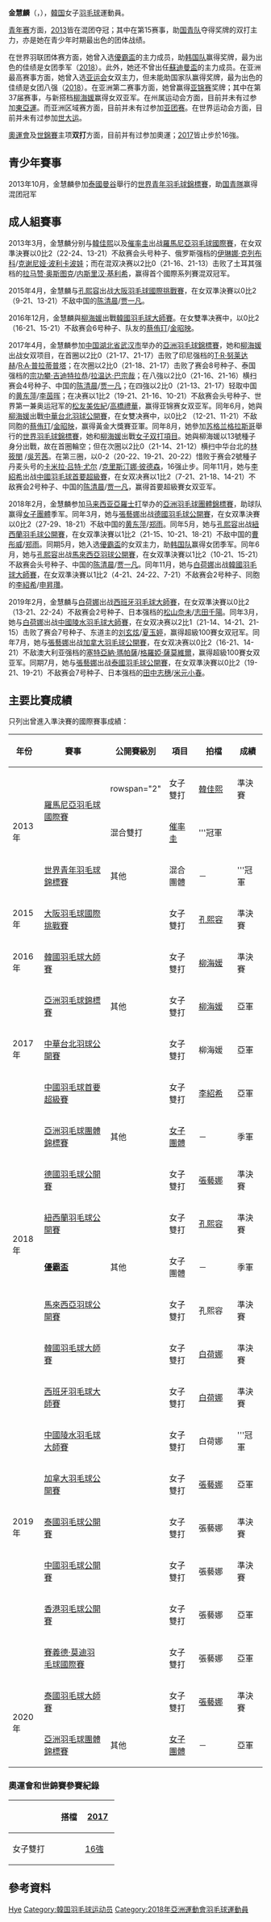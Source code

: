 {{noteTA|G1=Badminton}}
{{Infobox 羽球選手
| playername              = 金慧麟<br/>{{lang|ko|김혜린}}<br/><small>({{lang|en|Kim Hye Rin}})</small>
| image                   = 
| size                    = 
| caption                 = 
| birth_name              = 
| date_of_birth           = {{birth_date_and_age|1995|5|19}}
| place_of_birth          = 
| height                  = 
| weight                  = 
| event                   = 女子雙打、混合雙打
| country                 = {{KOR}}
| years_started           = 
| handedness              = 
| coach                   = 
| highest_ranking         = 第9位（女雙-[[張藝娜|張藝娜]]）
| date_of_highest_ranking = 2020年3月10日 <ref name="ranking">[http://bwfcontent.tournamentsoftware.com/profile/history.aspx?id=AFA87D46-D2C7-4DDF-B722-DCD6A903EA3C BWF World Ranking - Ranking of Hye Rin KIM (57824)]{{en}}</ref>
| current_ranking         = 第9位（女雙-[[張藝娜|張藝娜]]）<br/>第103位（女雙-[[白荷娜|白荷娜]]）<br/>第148位（混雙-[[金元昊|金元昊]]）<br/>第739位（混雙-[[金載煥|金載煥]]）
| date_of_current_ranking = 2021年8月17日 <ref>[http://bwfcontent.tournamentsoftware.com/ranking/category.aspx?id=27064&category=475&C475FOC=&p=2&ps=25 BWF World Ranking - BWF世界排名榜 (8/17/2021) - Women's doubles]{{en}}</ref><ref>[http://bwfcontent.tournamentsoftware.com/ranking/category.aspx?id=27064&category=476&C476FOC=&p=14&ps=25 BWF World Ranking - BWF世界排名榜 (8/17/2021) - Mixed doubles]{{en}}</ref>
| played                  = 7勝–5負（女單）<br/>82勝–47負（女雙）<br/>26勝–27負（混雙）
| titles                  = 
| bwf_profile             = AFA87D46-D2C7-4DDF-B722-DCD6A903EA3C
| bwf_id                  = 57824
| updated                 = 2018年5月3日
}}
{{MedalTableTop|width=286px}}
{{MedalSport | 女子[[羽毛球|羽毛球]]}}
{{MedalCountry | {{KOR}}}}
{{MedalCompetition | [[尤伯杯|尤伯杯]]}}
{{MedalBronze| [[2018年優霸盃|2018年 曼谷]] | [[2018年優霸盃|女子團體]]}}
{{MedalCompetition | [[亞洲羽毛球錦標賽|亞洲羽毛球錦標賽]]}}
{{MedalSilver| [[2017年亞洲羽毛球錦標賽|2017年 武漢]] | 女子雙打 }}
{{MedalCompetition | [[亞洲羽毛球團體錦標賽|亞洲羽毛球團體錦標賽]]}}
{{MedalBronze | [[2018年亞洲羽毛球團體錦標賽|2018年 亞羅士打]] | [[2018年亞洲羽毛球團體錦標賽女子團體比賽|女子團體]] }}
{{MedalSilver| [[2020年亞洲羽毛球團體錦標賽|2020年 馬尼拉]] | [[2020年亞洲羽毛球團體錦標賽女子團體比賽|女子團體]] }}
{{MedalCompetition | [[世界青年羽毛球錦標賽|世界青年羽毛球錦標賽]]}}
{{MedalGold | [[2013年世界青年羽毛球錦標賽|2013年 曼谷]] | 混合團體 }}
{{MedalCompetition | [[马来西亚青少年羽毛球锦标赛|马来西亚青少年羽毛球锦标赛]]}}
{{MedalGold  | [[2013年马来西亚青少年羽毛球锦标赛|2013年 吉隆坡]] | 女子雙打 }}
{{MedalBronze  | [[2013年马来西亚青少年羽毛球锦标赛|2013年 吉隆坡]] | 混合雙打 }}
{{MedalCompetition | [[全韩夏季羽球锦标赛|全韩夏季羽球锦标赛]]}}
{{MedalSilver| [[2021年全韩夏季羽球锦标赛|2021年 首尔]] | 女子雙打 }}
{{MedalBottom}}
'''金慧麟'''（{{lang-ko|'''김혜린'''}}，{{bd|1995年|5月19日||}}），[[韓国|韓国]]女子[[羽毛球|羽毛球]]運動員。

[[世界羽联青少年羽毛球錦標赛|青年赛]]方面，[[2013年世界青年羽毛球錦標賽|2013]]皆在混团夺冠；其中在第15赛事，助[[韩国国家青年羽毛球队|国青队]]夺得奖牌的双打主力，亦是她在青少年时期最出色的团体战绩。

在世界羽联团体赛方面，她曾入选[[優霸盃|優霸盃]]的主力成员，助[[韩国国家羽毛球队|韩国队]]赢得奖牌，最为出色的佳绩是女团季军（[[2018年優霸盃|2018]]）。此外，她还不曾出任[[蘇迪曼盃|蘇迪曼盃]]的主力成员。在亚洲最高赛事方面，她曾入选[[亞洲運動會|亚运会]]女双主力，但未能助国家队赢得奖牌，最为出色的佳绩是女团八强（[[2018年亞洲運動會羽毛球女子團體比賽|2018]]）。在亚洲第二赛事方面，她曾赢得[[亞洲羽毛球錦標賽|亚锦赛]]奖牌；其中在第37届赛事，与新搭档[[柳海媛|柳海媛]]赢得女双亚军。在州属运动会方面，目前并未有过参加[[東亞運動會|東亞運]]。而亚洲区域赛方面，目前并未有过参加[[亞洲羽毛球團體錦標賽|亚团赛]]。在世界运动会方面，目前并未有过参加[[世界大學生運動會|世大运]]。

[[夏季奥林匹克运动会|奧運會]]及[[世界羽毛球錦標賽|世錦賽]]主项'''双打'''方面，目前并有过参加奧運；[[2017年世界羽毛球錦標賽女子雙打項目|2017]]皆止步於16強。

== 青少年賽事 ==
2013年10月，金慧麟參加[[泰國|泰國]][[曼谷|曼谷]]舉行的[[2013年世界青年羽毛球錦標賽|世界青年羽毛球錦標賽]]，助[[韩国國家羽毛球国青隊|国青隊]]赢得混团冠军

== 成人組賽事 ==
2013年3月，金慧麟分别与[[韓佳熙|韓佳熙]]以及[[催率圭|催率圭]]出战[[2013年羅馬尼亞羽毛球國際賽|羅馬尼亞羽毛球國際賽]]，在女双準決賽以0比2（22-24、13-21）不敌赛会头号种子、俄罗斯强档的[[伊琳娜·克列布科|伊琳娜·克列布科]]/[[克谢尼娅·波利卡波娃|克谢尼娅·波利卡波娃]]；而在混双决赛以2比0（21-16、21-13）击败了土耳其强档的[[拉马赞·奥斯图克|拉马赞·奥斯图克]]/[[内斯里汉·基利希|内斯里汉·基利希]]，赢得首个國際系列賽混双冠军。

2015年4月，金慧麟与[[孔熙容|孔熙容]]出战[[2015年大阪羽毛球國際挑戰賽|大阪羽毛球國際挑戰賽]]，在女双準決賽以0比2（9-21、13-21）不敌中国的[[陈清晨|陈清晨]]/[[贾一凡|贾一凡]]。

2016年12月，金慧麟與[[柳海媛|柳海媛]]出戰[[2016年韓國羽毛球大師賽|韓國羽毛球大師賽]]。在女雙準决赛中，以0比2 （16-21、15-21）不敌赛会6号种子、队友的[[蔡侑玎|蔡侑玎]]/[[金昭映|金昭映]]。

2017年4月，金慧麟参加[[中国|中国]][[湖北省|湖北省]][[武汉市|武汉市]]举办的[[2017年亞洲羽毛球錦標賽|亞洲羽毛球錦標賽]]，她和[[柳海媛|柳海媛]]出战女双项目，在首圈以2比0（21-17、21-17）击败了印尼强档的[[蒂亚拉·罗萨莉娅·努莱达赫|T·R·努莱达赫]]/[[里基·艾美莉雅·普拉蒂普塔|R·A·普拉蒂普塔]]；在次圈以2比0（21-18、21-17）击败了赛会8号种子、泰国强档的[[宗功攀·吉迪特拉恭|宗功攀·吉迪特拉恭]]/[[拉温达·巴宗哉|拉温达·巴宗哉]]；在八強以2比0（21-16、21-16）横扫赛会4号种子、中国的[[陈清晨|陈清晨]]/[[贾一凡|贾一凡]]；在四強以2比0（21-13、21-17）轻取中国的[[黄东萍|黄东萍]]/[[李茵晖|李茵晖]]；在决赛以1比2（19-21、21-16、10-21）不敌赛会头号种子、世界第一兼奥运冠军的[[松友美佐紀|松友美佐紀]]/[[高橋禮華|高橋禮華]]，赢得亚锦赛女双亚军。同年6月，她與[[柳海媛|柳海媛]]出戰[[2017年中華台北羽球公開賽|中華台北羽球公開賽]]，在女雙决赛中，以0比2 （12-21、11-21）不敌同胞的[[蔡侑玎|蔡侑玎]]/[[金昭映|金昭映]]，赢得黃金大獎賽亚軍。同年8月，她參加[[苏格兰|苏格兰]][[格拉斯哥|格拉斯哥]]舉行的[[2017年世界羽毛球錦標賽|世界羽毛球錦標賽]]，她和[[柳海媛|柳海媛]]出戰[[2017年世界羽毛球錦標賽女子双打項目|女子双打項目]]。她與柳海媛以13號種子身分出戰，故在首圈輪空；但在次圈以2比0（21-14、21-12）横扫中华台北的[[林筱閔|林筱閔]] /[[吳芳茜|吳芳茜]]。在第三圈，以0-2（20-22、19-21、20-22）惜败于赛会2號種子丹麦头号的[[卡米拉·吕特·尤尔|卡米拉·吕特·尤尔]] /[[克里斯汀娜·彼德森|克里斯汀娜·彼德森]]，16强止步。同年11月，她与[[李紹希|李紹希]]出战[[2017年中國羽毛球首要超級賽|中國羽毛球首要超級賽]]，在女双决赛以1比2（7-21、21-18、14-21）不敌赛会2号种子、中国的[[陈清晨|陈清晨]]/[[贾一凡|贾一凡]]，赢得首要超級賽女双亚军。

2018年2月，金慧麟参加[[马来西亚|马来西亚]][[亞羅士打|亞羅士打]]举办的[[2018年亞洲羽毛球團體錦標賽|亞洲羽毛球團體錦標賽]]，助球队赢得[[2018年亞洲羽毛球團體錦標賽女子團體比賽|女子團體]]季军。同年3月，她与[[張藝娜|張藝娜]]出战[[2018年德國羽毛球公開賽|德國羽毛球公開賽]]，在女双準決賽以0比2（27-29、18-21）不敌中国的[[黄东萍|黄东萍]]/[[郑雨|郑雨]]。同年5月，她与[[孔熙容|孔熙容]]出战[[2018年紐西蘭羽毛球公開賽|紐西蘭羽毛球公開賽]]，在女双準決賽以1比2（21-15、10-21、18-21）不敌中国的[[曹彤威|曹彤威]]/[[郑雨|郑雨]]。同期5月，她入选[[2018年優霸盃|優霸盃]]的女双主力，助[[韩国国家羽毛球队|韩国队]]赢得女团季军。同年6月，她与[[孔熙容|孔熙容]]出战[[2018年馬來西亞羽毛球公開賽|馬來西亞羽球公開賽]]，在女双準決賽以1比2（10-21、15-21）不敌赛会头号种子、中国的[[陈清晨|陈清晨]]/[[贾一凡|贾一凡]]。同年11月，她与[[白荷娜|白荷娜]]出战[[2018年韓國羽毛球大師賽|韓國羽毛球大師賽]]，在女双準決賽以1比2（4-21、24-22、7-21）不敌赛会2号种子、同胞的[[李紹希|李紹希]]/[[申昇瓚|申昇瓚]]。

2019年2月，金慧麟与[[白荷娜|白荷娜]]出战[[2019年西班牙羽毛球大師賽|西班牙羽毛球大師賽]]，在女双準決賽以0比2（13-21、22-24）不敌赛会2号种子、日本强档的[[松山奈未|松山奈未]]/[[志田千陽|志田千陽]]。同年3月，她与[[白荷娜|白荷娜]]出战[[2019年中國陵水羽毛球大師賽|中國陵水羽毛球大師賽]]，在女双决赛以2比1（21-14、14-21、21-15）击败了赛会7号种子、东道主的[[刘玄炫|刘玄炫]]/[[夏玉婷|夏玉婷]]，赢得超級100賽女双冠军。同年7月，她与[[張藝娜|張藝娜]]出战[[2019年加拿大羽毛球公開賽|加拿大羽毛球公開賽]]，在女双决赛以0比2（16-21、14-21）不敌澳大利亚强档的[[塞特亞納·瑪帕薩|塞特亞納·瑪帕薩]]/[[格羅婭·薩莫維爾|格羅婭·薩莫維爾]]，赢得超級100賽女双亚军。同期7月，她与[[張藝娜|張藝娜]]出战[[2019年泰國羽毛球公開賽|泰國羽毛球公開賽]]，在女双準決賽以0比2（19-21、19-21）不敌赛会7号种子、日本强档的[[田中志穗|田中志穗]]/[[米元小春|米元小春]]。

==主要比賽成績==
只列出曾進入準決賽的國際賽事成績：
{| class=wikitable style="text-align:center; font-size:small;" 
!width="50"|年份
!width="180"|賽事
!width="80"|公開賽級別
!width="60"|項目
!width="80"|拍檔
!width="50"|成績
|-
!rowspan="3"|2013年
|rowspan="2"|[[2013年羅馬尼亞羽毛球國際賽|羅馬尼亞羽毛球國際賽]]
|rowspan="2" {{BWFIS}}
|女子雙打
|[[韓佳熙|韓佳熙]]
|bgcolor="#b8860b"|準決賽
|-
|混合雙打
|[[催率圭|催率圭]]
|bgcolor="gold"|'''冠軍
|-
|[[2013年世界青年羽毛球錦標賽|世界青年羽毛球錦標賽]]
|其他
|混合團體
|－
|bgcolor="gold"|'''冠軍
|-
!rowspan="1"|2015年
|[[2015年大阪羽毛球國際挑戰賽|大阪羽毛球國際挑戰賽]]
|{{BWFIC}}
|女子雙打
|[[孔熙容|孔熙容]]
|bgcolor="#b8860b"|準決賽
|-
!rowspan="1"|2016年
|[[2016年韓國羽毛球大師賽|韓國羽毛球大師賽]]
|{{BWFGP}}
|女子雙打
|[[柳海媛|柳海媛]]
|bgcolor="#b8860b"|準決賽
|-
!rowspan="3"|2017年
|[[2017年亞洲羽毛球錦標賽|亞洲羽毛球錦標賽]]
|其他
|女子雙打
|[[柳海媛|柳海媛]]
|bgcolor="silver"|亞軍
|-
|[[2017年中華台北羽球公開賽|中華台北羽球公開賽]]
|{{BWFGPG}}
|女子雙打
|柳海媛
|bgcolor="silver"|亞軍
|-
|[[2017年中國羽毛球首要超級賽|中國羽毛球首要超級賽]]
|{{BWFSSP}}
|女子雙打
|[[李紹希|李紹希]]
|bgcolor="silver"|亞軍
|-
!rowspan="6"|2018年
|[[2018年亞洲羽毛球團體錦標賽|亞洲羽毛球團體錦標賽]]
|其他
|[[2018年亞洲羽毛球團體錦標賽女子團體比賽|女子團體]]
|－
|bgcolor="#b8860b"|季軍
|-
|[[2018年德國羽毛球公開賽|德國羽毛球公開賽]]
|{{BWF300}}
|女子雙打
|[[張藝娜|張藝娜]]
|bgcolor="#b8860b"|準決賽
|-
|[[2018年紐西蘭羽毛球公開賽|紐西蘭羽毛球公開賽]]
|{{BWF300}}
|女子雙打
|[[孔熙容|孔熙容]]
|bgcolor="#b8860b"|準決賽
|-
|'''[[2018年優霸盃|優霸盃]]'''
|其他
|女子團體
|－
|bgcolor="#b8860b"|季軍
|-
|[[2018年馬來西亞羽毛球公開賽|馬來西亞羽球公開賽]]
|{{BWF750}}
|女子雙打
|孔熙容
|bgcolor="#b8860b"|準決賽
|-
|[[2018年韓國羽毛球大師賽|韓國羽毛球大師賽]]
|{{BWF300}}
|女子雙打
|[[白荷娜|白荷娜]]
|bgcolor="#b8860b"|準決賽
|-
!rowspan="7"|2019年
|[[2019年西班牙羽毛球大師賽|西班牙羽毛球大師賽]]
|{{BWF300}}
|女子雙打
|[[白荷娜|白荷娜]]
|bgcolor="#b8860b"|準決賽
|-
|[[2019年中國陵水羽毛球大師賽|中國陵水羽毛球大師賽]]
|{{BWF100}}
|女子雙打
|白荷娜
|bgcolor="gold"|'''冠軍
|-
|[[2019年加拿大羽毛球公開賽|加拿大羽毛球公開賽]]
|{{BWF100}}
|女子雙打
|[[張藝娜|張藝娜]]
|bgcolor="silver"|亞軍
|-
|[[2019年泰國羽毛球公開賽|泰國羽毛球公開賽]]
|{{BWF500}}
|女子雙打
|張藝娜
|bgcolor="#b8860b"|準決賽
|-
|[[2019年中國羽毛球公開賽|中國羽毛球公開賽]]
|{{BWF1000}}
|女子雙打
|張藝娜
|bgcolor="#b8860b"|準決賽
|-
|[[2019年香港羽毛球公開賽|香港羽毛球公開賽]]
|{{BWF500}}
|女子雙打
|張藝娜
|bgcolor="silver"|亞軍
|-
|[[2019年賽義德·莫迪羽毛球國際賽|賽義德·莫迪羽毛球國際賽]]
|{{BWF300}}
|女子雙打
|張藝娜
|bgcolor="silver"|亞軍
|-
!rowspan="2"|2020年
|[[2020年泰國羽毛球大師賽|泰國羽毛球大師賽]]
|{{BWF300}}
|女子雙打
|[[張藝娜|張藝娜]]
|bgcolor="#b8860b"|準決賽
|-
|[[2020年亞洲羽毛球團體錦標賽|亞洲羽毛球團體錦標賽]]
|其他
|[[2020年亞洲羽毛球團體錦標賽女子團體比賽|女子團體]]
|－
|bgcolor="silver"|亞軍
|}
{{BWF賽事級別索引}}

===奧運會和世錦賽參賽紀錄===
{| class=wikitable style="text-align:center; font-size:small;" 
!
!搭檔
!width="50"|[[2017年世界羽毛球錦標賽|2017]]
|-
!width="80"|女子雙打
|align="left"|{{nowrap|[[柳海媛|柳海媛]]}}
|[[2017年世界羽毛球錦標賽女子雙打項目|16強]]
|}

==參考資料==
{{commons category|Kim Hye Rin}}
{{Reflist}}
{{世界羽联排名}}
{{DEFAULTSORT:Kim Hye Rin}}
[[Category:金姓|Hye]]
[[Category:韓国羽毛球运动员|Category:韓国羽毛球运动员]]
[[Category:2018年亞洲運動會羽毛球運動員|Category:2018年亞洲運動會羽毛球運動員]]